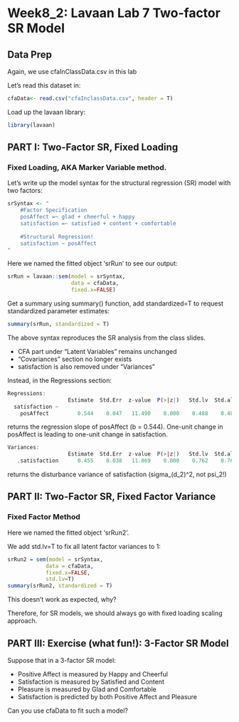 # Week8_2: Lavaan Lab 7 Two-factor SR Model


## Data Prep

Again, we use cfaInClassData.csv in this lab 

Let's read this dataset in: 

```r
cfaData<- read.csv("cfaInclassData.csv", header = T)
```

Load up the lavaan library: 

```r
library(lavaan)
```

<!------------------------------>
## PART I: Two-Factor SR, Fixed Loading
<!------------------------------>

### Fixed Loading, AKA Marker Variable method. 

Let's write up the model syntax for the structural regression (SR) model with two factors:

```r
srSyntax <- "
	#Factor Specification	
	posAffect =~ glad + cheerful + happy  
	satisfaction =~ satisfied + content + comfortable 
	
	#Structural Regression!
	satisfaction ~ posAffect
"
```

Here we named the fitted object 'srRun' to see our output: 

```r
srRun = lavaan::sem(model = srSyntax, 
                    data = cfaData, 
                    fixed.x=FALSE)
```

Get a summary using summary() function, add standardized=T to request standardized parameter estimates:

```r
summary(srRun, standardized = T)
```

The above syntax reproduces the SR analysis from the class slides.

+ CFA part under "Latent Variables" remains unchanged
+ "Covariances" section no longer exists
+ satisfaction is also removed under "Variances"

Instead, in the Regressions section: 

```r
Regressions:
                   Estimate  Std.Err  z-value  P(>|z|)   Std.lv  Std.all
  satisfaction ~                                                        
    posAffect         0.544    0.047   11.490    0.000    0.488    0.488
```

returns the regression slope of posAffect (b = 0.544). One-unit change in posAffect is leading to one-unit change in satisfaction. 

```r
Variances:
                   Estimate  Std.Err  z-value  P(>|z|)   Std.lv  Std.all
   .satisfaction      0.455    0.038   11.869    0.000    0.762    0.762
```

returns the disturbance variance of satisfaction (sigma_(d_2)^2, not psi_2!)


<!------------------------------>
## PART II: Two-Factor SR, Fixed Factor Variance
<!------------------------------>

### Fixed Factor Method

Here we named the fitted object 'srRun2'. 

We add std.lv=T to fix all latent factor variances to 1: 

```r
srRun2 = sem(model = srSyntax, 
            data = cfaData, 
            fixed.x=FALSE,
            std.lv=T)
summary(srRun2, standardized = T)
```

This doesn't work as expected, why?

Therefore, for SR models, we should always go with fixed loading scaling approach. 



<!------------------------------>
## PART III: Exercise (what fun!): 3-Factor SR Model
<!------------------------------>

Suppose that in a 3-factor SR model: 

+ Positive Affect is measured by Happy and Cheerful
+ Satisfaction is measured by Satisfied and Content
+ Pleasure is measured by Glad and Comfortable
+ Satisfaction is predicted by both Positive Affect and Pleasure

Can you use cfaData to fit such a model? 

```r

```

